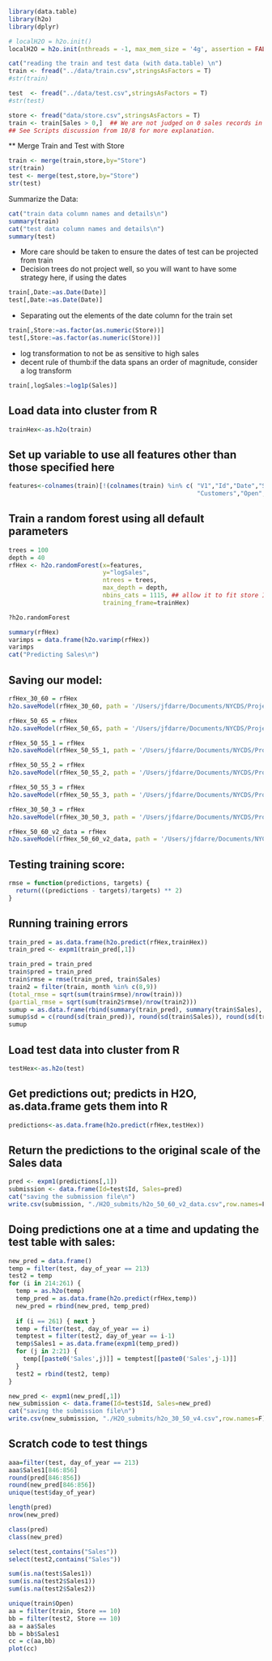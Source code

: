 

```r
library(data.table)  
library(h2o)
library(dplyr)

# localH2O = h2o.init()
localH2O = h2o.init(nthreads = -1, max_mem_size = '4g', assertion = FALSE)

cat("reading the train and test data (with data.table) \n")
train <- fread("../data/train.csv",stringsAsFactors = T)
#str(train)

test  <- fread("../data/test.csv",stringsAsFactors = T)
#str(test)

store <- fread("data/store.csv",stringsAsFactors = T)
train <- train[Sales > 0,]  ## We are not judged on 0 sales records in test set
## See Scripts discussion from 10/8 for more explanation.
```

** Merge Train and Test with Store

```r
train <- merge(train,store,by="Store")
str(train)
test <- merge(test,store,by="Store")
str(test)
```

Summarize the Data:

```r
cat("train data column names and details\n")
summary(train)
cat("test data column names and details\n")
summary(test)
```

* More care should be taken to ensure the dates of test can be projected from train
* Decision trees do not project well, so you will want to have some strategy here, if using the dates

```r
train[,Date:=as.Date(Date)]
test[,Date:=as.Date(Date)]
```

* Separating out the elements of the date column for the train set

```r
train[,Store:=as.factor(as.numeric(Store))]
test[,Store:=as.factor(as.numeric(Store))]
```

* log transformation to not be as sensitive to high sales
*  decent rule of thumb:if the data spans an order of magnitude, consider a log transform
```r
train[,logSales:=log1p(Sales)]
```

## Load data into cluster from R

```r
trainHex<-as.h2o(train)
```

## Set up variable to use all features other than those specified here

```r
features<-colnames(train)[!(colnames(train) %in% c( "V1","Id","Date","Sales","logSales",
                                                    "Customers","Open","type","SH_IMM_MEAS"))]
```

## Train a random forest using all default parameters
```r
trees = 100
depth = 40
rfHex <- h2o.randomForest(x=features,
                          y="logSales", 
                          ntrees = trees, 
                          max_depth = depth,  
                          nbins_cats = 1115, ## allow it to fit store ID
                          training_frame=trainHex)

?h2o.randomForest
```

```r
summary(rfHex)
varimps = data.frame(h2o.varimp(rfHex))
varimps
cat("Predicting Sales\n")
```

## Saving our model:
```r
rfHex_30_60 = rfHex
h2o.saveModel(rfHex_30_60, path = '/Users/jfdarre/Documents/NYCDS/Project4/H2O_models', force = FALSE)

rfHex_50_65 = rfHex
h2o.saveModel(rfHex_50_65, path = '/Users/jfdarre/Documents/NYCDS/Project4/H2O_models', force = FALSE)

rfHex_50_55_1 = rfHex
h2o.saveModel(rfHex_50_55_1, path = '/Users/jfdarre/Documents/NYCDS/Project4/H2O_models', force = FALSE)

rfHex_50_55_2 = rfHex
h2o.saveModel(rfHex_50_55_2, path = '/Users/jfdarre/Documents/NYCDS/Project4/H2O_models', force = FALSE)

rfHex_50_55_3 = rfHex
h2o.saveModel(rfHex_50_55_3, path = '/Users/jfdarre/Documents/NYCDS/Project4/H2O_models', force = FALSE)

rfHex_30_50_3 = rfHex
h2o.saveModel(rfHex_30_50_3, path = '/Users/jfdarre/Documents/NYCDS/Project4/H2O_models_v2', force = FALSE)

rfHex_50_60_v2_data = rfHex
h2o.saveModel(rfHex_50_60_v2_data, path = '/Users/jfdarre/Documents/NYCDS/Project4/H2O_models_v2', force = FALSE)

```

## Testing training score:
```r
rmse = function(predictions, targets) {
  return(((predictions - targets)/targets) ** 2)
}
```

## Running training errors
```r
train_pred = as.data.frame(h2o.predict(rfHex,trainHex))
train_pred <- expm1(train_pred[,1])

train_pred = train_pred
train$pred = train_pred
train$rmse = rmse(train_pred, train$Sales)
train2 = filter(train, month %in% c(8,9))
(total_rmse = sqrt(sum(train$rmse)/nrow(train)))
(partial_rmse = sqrt(sum(train2$rmse)/nrow(train2)))
sumup = as.data.frame(rbind(summary(train_pred), summary(train$Sales), summary(train2$pred), summary(train2$Sales)))
sumup$sd = c(round(sd(train_pred)), round(sd(train$Sales)), round(sd(train2$pred)), round(sd(train2$Sales)))
sumup
```

## Load test data into cluster from R
```r
testHex<-as.h2o(test)
```

## Get predictions out; predicts in H2O, as.data.frame gets them into R
```r
predictions<-as.data.frame(h2o.predict(rfHex,testHex))
```

## Return the predictions to the original scale of the Sales data
```r
pred <- expm1(predictions[,1])
submission <- data.frame(Id=test$Id, Sales=pred)
cat("saving the submission file\n")
write.csv(submission, "./H2O_submits/h2o_50_60_v2_data.csv",row.names=F)
```



## Doing predictions one at a time and updating the test table with sales:
```r
new_pred = data.frame()
temp = filter(test, day_of_year == 213)
test2 = temp
for (i in 214:261) {
  temp = as.h2o(temp)
  temp_pred = as.data.frame(h2o.predict(rfHex,temp))
  new_pred = rbind(new_pred, temp_pred)
  
  if (i == 261) { next }
  temp = filter(test, day_of_year == i)
  temptest = filter(test2, day_of_year == i-1)
  temp$Sales1 = as.data.frame(expm1(temp_pred))
  for (j in 2:21) {
    temp[[paste0('Sales',j)]] = temptest[[paste0('Sales',j-1)]]
  }
  test2 = rbind(test2, temp)
}

new_pred <- expm1(new_pred[,1])
new_submission <- data.frame(Id=test$Id, Sales=new_pred)
cat("saving the submission file\n")
write.csv(new_submission, "./H2O_submits/h2o_30_50_v4.csv",row.names=F)
```



## Scratch code to test things
```r
aaa=filter(test, day_of_year == 213)
aaa$Sales1[846:856]
round(pred[846:856])
round(new_pred[846:856])
unique(test$day_of_year)

length(pred)
nrow(new_pred)

class(pred)
class(new_pred)

select(test,contains("Sales"))
select(test2,contains("Sales"))

sum(is.na(test$Sales1))
sum(is.na(test2$Sales1))
sum(is.na(test2$Sales2))

unique(train$Open)
aa = filter(train, Store == 10)
bb = filter(test2, Store == 10)
aa = aa$Sales
bb = bb$Sales1
cc = c(aa,bb)
plot(cc)
```
